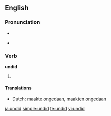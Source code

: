 ==English==

===Pronunciation===
* {{SAMPA|/Vn"dId/}}
* {{IPA|/ʌn'dɪd/}}
*: {{rhymes|ɪd}}

===Verb===
'''undid'''

# {{simple past of|[[undo]]}}

====Translations====
{{trans-top|simple past of "to undo"}}
* Dutch: [[maakte ongedaan]], [[maakten ongedaan]]
{{trans-mid}}
{{trans-bottom}}

[[ja:undid]]
[[simple:undid]]
[[te:undid]]
[[vi:undid]]